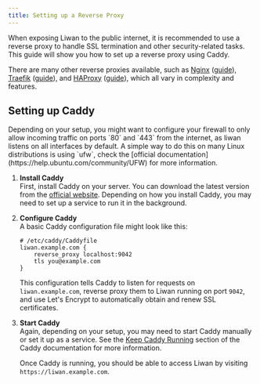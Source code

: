 ```yaml
---
title: Setting up a Reverse Proxy
---
```



When exposing Liwan to the public internet, it is recommended to use a reverse proxy to handle SSL termination and other security-related tasks. This guide will show you how to set up a reverse proxy using Caddy.

There are many other reverse proxies available, such as [Nginx](https://nginx.org/) ([guide](https://github.com/nginx-proxy/acme-companion)), [Traefik](https://traefik.io/traefik/) ([guide](https://doc.traefik.io/traefik/getting-started/install-traefik/)), and [HAProxy](https://www.haproxy.org/) ([guide](https://www.haproxy.com/blog/haproxy-and-let-s-encrypt)), which all vary in complexity and features.


## Setting up Caddy

<Aside type="caution" title="Firewall Configuration">
  Depending on your setup, you might want to configure your firewall to only
  allow incoming traffic on ports `80` and `443` from the internet, as liwan
  listens on all interfaces by default. A simple way to do this on many Linux
  distributions is using `ufw`, check the [official
  documentation](https://help.ubuntu.com/community/UFW) for more information.
</Aside>

<Steps>

1.  **Install Caddy**\
    First, install Caddy on your server. You can download the latest version from the [official website](https://caddyserver.com/download). Depending on how you install Caddy, you may need to set up a service to run it in the background.

2.  **Configure Caddy**\
    A basic Caddy configuration file might look like this:

    ```Caddyfile
    # /etc/caddy/Caddyfile
    liwan.example.com {
        reverse_proxy localhost:9042
        tls you@example.com
    }
    ```

    This configuration tells Caddy to listen for requests on `liwan.example.com`, reverse proxy them to Liwan running on port `9042`,
    and use Let's Encrypt to automatically obtain and renew SSL certificates.

3.  **Start Caddy**\
    Again, depending on your setup, you may need to start Caddy manually or set it up as a service.
    See the [Keep Caddy Running](https://caddyserver.com/docs/running) section of the Caddy documentation for more information.

    Once Caddy is running, you should be able to access Liwan by visiting `https://liwan.example.com`.

</Steps>

<br />

